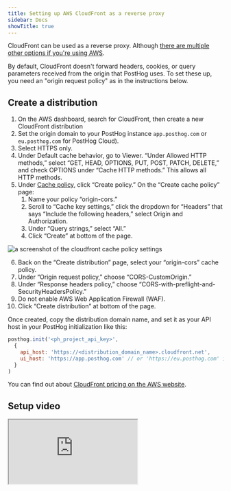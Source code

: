 ```yaml
---
title: Setting up AWS CloudFront as a reverse proxy
sidebar: Docs
showTitle: true
---
```



<RegionWarning />

CloudFront can be used as a reverse proxy. Although [there are multiple other options if you're using AWS](https://aws.amazon.com/blogs/architecture/serving-content-using-fully-managed-reverse-proxy-architecture/).

By default, CloudFront doesn't forward headers, cookies, or query parameters received from the origin that PostHog uses. To set these up, you need an "origin request policy" as in the instructions below.

## Create a distribution

1. On the AWS dashboard, search for CloudFront, then create a new CloudFront distribution
2. Set the origin domain to your PostHog instance `app.posthog.com` or `eu.posthog.com` for PostHog Cloud).
3. Select HTTPS only.
4. Under Default cache behavior, go to Viewer. “Under Allowed HTTP methods,” select “GET, HEAD, OPTIONS, PUT, POST, PATCH, DELETE,” and check OPTIONS under “Cache HTTP methods.” This allows all HTTP methods.
5. Under [Cache policy](https://docs.aws.amazon.com/AmazonCloudFront/latest/DeveloperGuide/controlling-origin-requests.html#origin-request-create-origin-request-policy), click “Create policy.” On the “Create cache policy” page:
    1. Name your policy “origin-cors.” 
    2. Scroll to “Cache key settings,” click the dropdown for “Headers” that says “Include the following headers,” select Origin and Authorization. 
    3. Under “Query strings,” select “All.”
    4. Click “Create” at bottom of the page.


<img src={diagram} alt="a screenshot of the cloudfront cache policy settings" />

6. Back on the “Create distribution” page, select your “origin-cors” cache policy.
7. Under “Origin request policy,” choose “CORS-CustomOrigin.”
8. Under “Response headers policy,” choose “CORS-with-preflight-and-SecurityHeadersPolicy.”
9. Do not enable AWS Web Application Firewall (WAF).
10. Click “Create distribution” at bottom of the page.

Once created, copy the distribution domain name, and set it as your API host in your PostHog initialization like this:

```js
posthog.init('<ph_project_api_key>',
  {
    api_host: 'https://<distribution_domain_name>.cloudfront.net',
    ui_host: 'https://app.posthog.com' // or 'https://eu.posthog.com' if your PostHog is hosted in Europe
  }
)
```

You can find out about [CloudFront pricing on the AWS website](https://aws.amazon.com/cloudfront/pricing/).

## Setup video

<iframe
  src="https://www.youtube-nocookie.com/embed/FzMtbhEQDCM"
  className="rounded shadow-xl"
/>